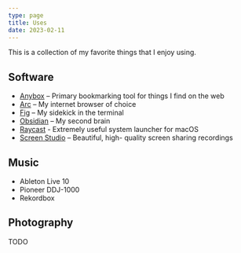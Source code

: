 ```yaml
---
type: page
title: Uses
date: 2023-02-11
---
```


This is a collection of my favorite things that I enjoy using. 

## Software

- [Anybox](https://anybox.app) – Primary bookmarking tool for things I find on the web
- [Arc](https://arc.net?ref=stamos.xyz) – My internet browser of choice
- [Fig](https://fig.io/) – My sidekick in the terminal
- [Obsidian](https://obsidian.md) – My second brain
- [Raycast](https://www.raycast.com/) - Extremely useful system launcher for macOS
- [Screen Studio](https://www.screen.studio/) – Beautiful, high- quality screen sharing recordings

## Music

- Ableton Live 10
- Pioneer DDJ-1000
- Rekordbox

## Photography

TODO